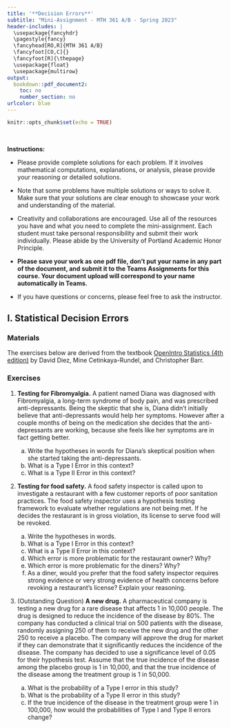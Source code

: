 ```yaml
---
title: '**Decision Errors**'
subtitle: "Mini-Assignment - MTH 361 A/B - Spring 2023"
header-includes: |
  \usepackage{fancyhdr}
  \pagestyle{fancy}
  \fancyhead[RO,R]{MTH 361 A/B}
  \fancyfoot[CO,C]{}
  \fancyfoot[R]{\thepage}
  \usepackage{float}
  \usepackage{multirow}
output:
  bookdown::pdf_document2:
    toc: no
    number_section: no
urlcolor: blue
---
```


```r
knitr::opts_chunk$set(echo = TRUE)
```

\

**Instructions:**
 
 * Please provide complete solutions for each problem. If it involves mathematical computations, explanations, or analysis, please provide your reasoning or detailed solutions.
 
 * Note that some problems have multiple solutions or ways to solve it. Make sure that your solutions are clear enough to showcase your work and understanding of the material.
 
 * Creativity and collaborations are encouraged. Use all of the resources you have and what you need to complete the mini-assignment. Each student must take personal responsibility and submit their work individually. Please abide by the University of Portland Academic Honor Principle.
 
 * **Please save your work as one pdf file, don't put your name in any part of the document, and submit it to the Teams Assignments for this course. Your document upload will correspond to your name automatically in Teams.**
 
 * If you have questions or concerns, please feel free to ask the instructor.

\newpage

## I. Statistical Decision Errors

### Materials

The exercises below are derived from the textbook [OpenIntro Statistics (4th edition)](https://www.openintro.org/book/os/){target="_blank"} by David Diez, Mine Cetinkaya-Rundel, and Christopher Barr.

### Exercises

1. **Testing for Fibromyalgia.** A patient named Diana was diagnosed with Fibromyalgia, a long-term syndrome of body pain, and was prescribed anti-depressants. Being the skeptic that she is, Diana didn't initially believe that anti-depressants would help her symptoms. However after a couple months of being on the medication she decides that the anti-depressants are working, because she feels like her symptoms are in fact getting better.

    a. Write the hypotheses in words for Diana's skeptical position when she started taking the anti-depressants.
    b. What is a Type I Error in this context?
    c. What is a Type II Error in this context?

2. **Testing for food safety.** A food safety inspector is called upon to investigate a restaurant with a few customer reports of poor sanitation practices. The food safety inspector uses a hypothesis testing framework to evaluate whether regulations are not being met. If he decides the restaurant is in gross violation, its license to serve food will be revoked.

    a. Write the hypotheses in words.
    b. What is a Type I Error in this context?
    c. What is a Type II Error in this context?
    d. Which error is more problematic for the restaurant owner? Why?
    e. Which error is more problematic for the diners? Why?
    f. As a diner, would you prefer that the food safety inspector requires strong evidence or very strong evidence of health concerns before revoking a  restaurant's license? Explain your reasoning.

3. (Outstanding Question) **A new drug.** A pharmaceutical company is testing a new drug for a rare disease that affects 1 in 10,000 people. The drug is designed to reduce the incidence of the disease by 80\%. The company has conducted a clinical trial on 500 patients with the disease, randomly assigning 250 of them to receive the new drug and the other 250 to receive a placebo. The company will approve the drug for market if they can demonstrate that it significantly reduces the incidence of the disease. The company has decided to use a significance level of $0.05$ for their hypothesis test. Assume that the true incidence of the disease among the placebo group is 1 in 10,000, and that the true incidence of the disease among the treatment group is 1 in 50,000.

    a. What is the probability of a Type I error in this study?
    b. What is the probability of a Type II error in this study?
    c. If the true incidence of the disease in the treatment group were 1 in 100,000, how would the probabilities of Type I and Type II errors change?
    